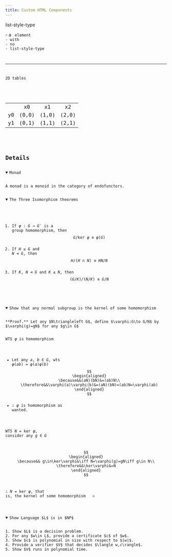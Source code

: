 ```yaml
---
title: Custom HTML Components
---
```



list-style-type

<div class="list-none">
- a <Code code="<ul>" lang="html"/> element
- with
- no
- list-style-type
</div>

---

2D tables

<div class="two">

|||||
|:-:|:-:|:-:|:-:|
||x0|x1|x2
|y0|(0,0)|(1,0)|(2,0)
|y1|(0,1)|(1,1)|(2,1)

</div>

## Details

<details class="definition" open>
<summary>Monad</summary>
A monad is a monoid in the category of endofunctors.
</details>

<details class="theorem" open>
<summary>The Three Isomorphism theorems</summary>

1. If $\varphi:G\to G'$ is a group homomorphism, then
  $$
  G/\ker\varphi\cong \varphi(G)
  $$
2. If $H\le G$ and $N\triangleleft G$, then
  $$
  H/(H\cap N)\cong HN/N
  $$
3. If $K,N\triangleleft G$ and $K\le N$, then
  $$
  (G/K)/(N/K)\cong G/N
  $$
</details>

<details class="example list-none" open>
<summary>Show that any normal subgroup is the kernel of some homomorphism</summary>
**Proof.** Let any $N\triangleleft G$, define $\varphi:G\to G/N$ by $\varphi(g)=gN$ for any $g\in G$

WTS $\varphi$ is homomorphism
- Let any $a,b\in G$, wts $\varphi(ab)=\varphi(a)\varphi(b)$
$$
\begin{aligned}
\because&&(aN)(bN)&=(ab)N\\
\therefore&&\varphi(a)\varphi(b)&=(aN)(bN)=(ab)N=\varphi(ab)
\end{aligned}
$$
- $\therefore\varphi$ is homomorphism as wanted.

WTS $N=\ker\varphi$, consider any $g\in G$

$$
\begin{aligned}
  \because&& g\in\ker\varphi&\iff N=\varphi(g)=gN\iff g\in N\\
  \therefore&&\ker\varphi&=N
\end{aligned}
$$

$\therefore N=\ker\varphi$, that is, the kernel of some homomorphism $\quad\square$

</details>

<details class="algorithm" open>
<summary>Show Language $L$ is in $NP$</summary>
1. Show $L$ is a decision problem.
2. For any $w\in L$, provide a certificate $c$ of $w$.
3. Show $c$ is polynomial in size with respect to $|w|$.
4. Provide a verifier $V$ that decides $\langle w,c\rangle$.
5. Show $V$ runs in polynomial time.
</details>
